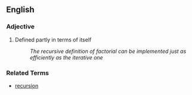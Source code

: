 ==English==
===Adjective===

# {{computing}} Defined partly in terms of itself
#: ''The recursive definition of factorial can be implemented just as efficiently as the iterative one''

===Related Terms===

*[[recursion]]